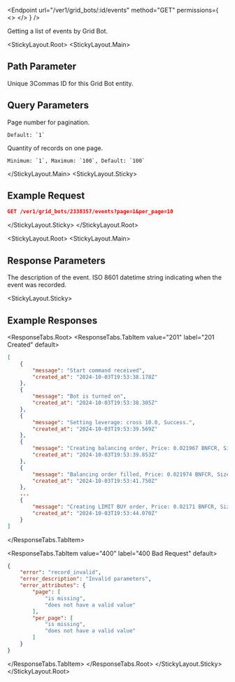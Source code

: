 
<Endpoint
  url="/ver1/grid_bots/:id/events"
  method="GET"
  permissions={
    <>
      <Permission title="Permission" description="BOTS_READ" />
      <Permission title="Security" description="SIGNED" />
    </>
  }
/>

Getting a list of events by Grid Bot.

<StickyLayout.Root>
<StickyLayout.Main>

## Path Parameter
<ApiParam name='id' type='integer' id="id" required>
   Unique 3Commas ID for this Grid Bot entity.
</ApiParam>

## Query Parameters
<ApiParam name='page' type='integer' id="page" required>
    Page number for pagination.

    Default: `1`
</ApiParam>
<ApiParam name='per_page' type='integer' id="per_page" required>
    Quantity of records on one page.

    Minimum: `1`, Maximum: `100`, Default: `100`
</ApiParam>

</StickyLayout.Main>
<StickyLayout.Sticky>
  
## Example Request

```json
GET /ver1/grid_bots/2338357/events?page=1&per_page=10
```

</StickyLayout.Sticky>
</StickyLayout.Root>

<StickyLayout.Root>
<StickyLayout.Main>

## Response Parameters
<ApiParam name='message' type='string' id="message">   
    The description of the event.
</ApiParam>
<ApiParam name='created_at' type='string' id="created_at">   
    ISO 8601 datetime string indicating when the event was recorded.
</ApiParam>
</StickyLayout.Main>

<StickyLayout.Sticky>
## Example Responses

<ResponseTabs.Root>
<ResponseTabs.TabItem value="201" label="201 Created" default>

```json
[
    {
        "message": "Start command received",
        "created_at": "2024-10-03T19:53:38.178Z"
    },
    {
        "message": "Bot is turned on",
        "created_at": "2024-10-03T19:53:38.305Z"
    },
    {
        "message": "Setting leverage: cross 10.0, Success.",
        "created_at": "2024-10-03T19:53:39.569Z"
    },
    {
        "message": "Creating balancing order, Price: 0.021967 BNFCR, Size: 98.741665 BNFCR (4495.0 VETUSDT).",
        "created_at": "2024-10-03T19:53:39.853Z"
    },
    {
        "message": "Balancing order filled, Price: 0.021974 BNFCR, Size: 98.77216807 BNFCR (4495.0 VETUSDT).",
        "created_at": "2024-10-03T19:53:41.750Z"
    },
    ...
    {
        "message": "Creating LIMIT BUY order, Price: 0.02171 BNFCR, Size: 19.99491 BNFCR (921.0 VETUSDT), Current price: 0.021969 BNFCR, Success.",
        "created_at": "2024-10-03T19:53:44.070Z"
    }
]
```
</ResponseTabs.TabItem>

<ResponseTabs.TabItem value="400" label="400 Bad Request" default>

```json
{
    "error": "record_invalid",
    "error_description": "Invalid parameters",
    "error_attributes": {
        "page": [
            "is missing",
            "does not have a valid value"
        ],
        "per_page": [
            "is missing",
            "does not have a valid value"
        ]
    }
}
```
  </ResponseTabs.TabItem>
</ResponseTabs.Root>
</StickyLayout.Sticky>
</StickyLayout.Root>

